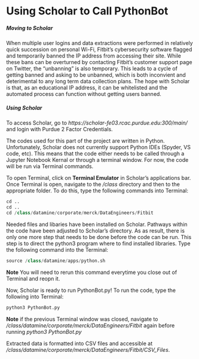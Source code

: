 # Using Scholar to Call PythonBot

##### Moving to Scholar

When multiple user logins and data extractions were performed in relatively quick succession on personal Wi-Fi, Fitbit's cybersecurity software flagged and temporarily banned the IP address from accessing their site. While these bans can be overturned by contacting Fitbit's customer support page on Twitter, the "unbanning" is also temporary. This leads to a cycle of getting banned and asking to be unbanned, which is both inconvient and deterimental to any long term data collection plans. The hope with Scholar is that, as an educational IP address, it can be whitelisted and the automated process can function without getting users banned. 

##### Using Scholar
To access Scholar, go to *https://scholar-fe03.rcac.purdue.edu:300/main/* and login with Purdue 2 Factor Credentials. 

The codes used for this part of the project are written in Python. Unfortunately, Scholar does not currently support Python IDEs (Spyder, VS code, etc). This means that the code either needs to be called through a Jupyter Notebook Kernal or through a terminal window. For now, the code will be run via Terminal commands.

To open Terminal, click on **Terminal Emulator** in Scholar's applications bar. Once Terminal is open, navigate to the */class* directory and then to the appropriate folder. To do this, type the following commands into Terminal:

```python
cd ..
cd ..
cd /class/datamine/corporate/merck/DataEngineers/Fitbit
```

Needed files and libaries have been installed on Scholar. Pathways within the code have been adjusted to Scholar's directory. As as result, there is only one more step that needs to be done before the code can be run. This step is to direct the python3 program where to find installed libraries. Type the following command into the Terminal:

```python
source /class/datamine/apps/python.sh
```
**Note** You will need to rerun this command everytime you close out of Terminal and reopn it.

Now, Scholar is ready to run PythonBot.py! To run the code, type the following into Terminal:

```python
python3 PythonBot.py
```

**Note** if the previous Terminal window was closed, navigate to */class/datamine/corporate/merck/DataEngineers/Fitbit* again before running *python3 PythonBot.py*

Extracted data is formatted into CSV files and accessible at */class/datamine/corporate/merck/DataEngineers/Fitbit/CSV_Files*.
